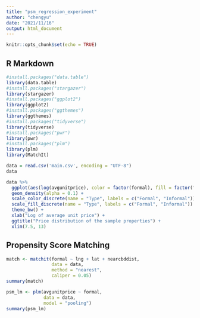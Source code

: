 ```yaml
---
title: "psm_regression_experiment"
author: "chengyu"
date: "2021/11/16"
output: html_document
---
```


```r
knitr::opts_chunk$set(echo = TRUE)
```

## R Markdown

```r
#install.packages("data.table")
library(data.table)
#install.packages("stargazer")
library(stargazer)
#install.packages("ggplot2")
library(ggplot2)
#install.packages("ggthemes")
library(ggthemes)
#install.packages("tidyverse")
library(tidyverse)
#install.packages("pwr")
library(pwr)
#install.packages("plm")
library(plm)
library(MatchIt)
```

```r
data = read.csv('main.csv', encoding = "UTF-8")
data
```


```r
data %>%
  ggplot(aes(log(avgunitprice), color = factor(formal), fill = factor(formal))) +
  geom_density(alpha = 0.1) + 
  scale_color_discrete(name = "Type", labels = c("Formal", "Informal")) +
  scale_fill_discrete(name = "Type", labels = c("Formal", "Informal")) +
  theme_bw() +
  xlab("Log of average unit price") +
  ggtitle("Price distribution of the sample properties") +
  xlim(7.5, 13)
```

## Propensity Score Matching

```r
match <- matchit(formal ~ lng + lat + nearcbddist,
                 data = data,
                 method = "nearest",
                 caliper = 0.05)
summary(match)
```

```r
psm_lm <- plm(avgunitprice ~ formal,
              data = data,
              model = "pooling")
summary(psm_lm)
```

